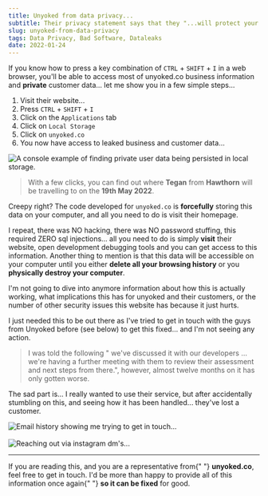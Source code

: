 ```yaml
---
title: Unyoked from data privacy...
subtitle: Their privacy statement says that they "...will protect your personal information from being dealt with in any way that is inconsistent with applicable privacy laws in Australia". Through my experience, they are not even trying to protect their own data.
slug: unyoked-from-data-privacy
tags: Data Privacy, Bad Software, Dataleaks
date: 2022-01-24
---
```


If you know how to press a key combination of `CTRL` + `SHIFT` + `I` in a web browser, you'll be able to access most of unyoked.co business information and **private** customer data... let me show you in a few simple steps...

1. Visit their website...
2. Press `CTRL` + `SHIFT` + `I`
3. Click on the `Applications` tab
4. Click on `Local Storage`
5. Click on `unyoked.co`
6. You now have access to leaked business and customer data...

<img
  src="/finding-user-data-in-local-storage.png"
  alt="A console example of finding private user data being persisted in local storage."
/>

> With a few clicks, you can find out where **Tegan** from **Hawthorn** will be travelling to on the **19th May 2022**.

Creepy right? The code developed for `unyoked.co` is **forcefully** storing this data on your computer, and all you need to do is visit their homepage.

I repeat, there was NO hacking, there was NO password stuffing, this required ZERO sql injections... all you need to do is simply **visit** their website, open development debugging tools and you can get access to this information. Another thing to mention is that this data will be accessible on your computer until you either **delete all your browsing history** or you **physically destroy your computer**.

I'm not going to dive into anymore information about how this is actually working, what implications this has for unyoked and their customers, or the number of other security issues this website has because it just hurts.

I just needed this to be out there as I've tried to get in touch with the guys from Unyoked before (see below) to get this fixed... and I'm not seeing any action.

> I was told the following " we've discussed it with our developers ... we're having a further meeting with them to review their assessment and next steps from there.", however, almost twelve months on it has only gotten worse.

The sad part is... I really wanted to use their service, but after accidentally stumbling on this, and seeing how it has been handled... they've lost a customer.

<img
  src="/email-history.png"
  alt="Email history showing me trying to get in touch..."
/>
<br />
<br />
<img
  src="/reaching-out-via-instagram.jpg"
  alt="Reaching out via instagram dm's..."
/>

---

<div className="alert danger">
  If you are reading this, and you are a representative from{" "}
  <strong>unyoked.co</strong>, feel free to get in touch. I'd be more than happy
  to provide all of this information once again{" "}
  <strong>so it can be fixed</strong> for good.
</div>
